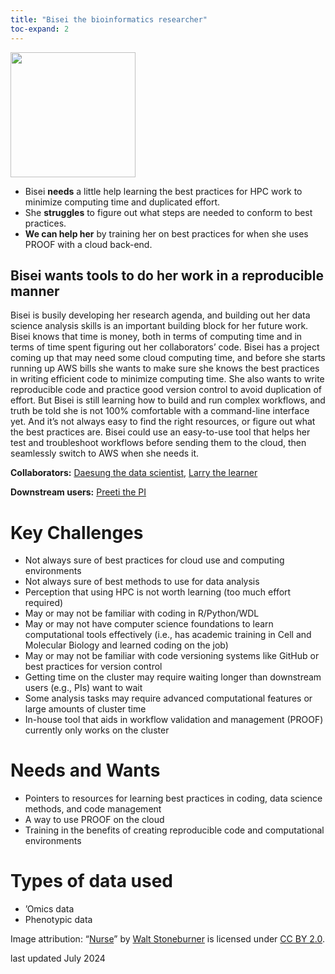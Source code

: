 ```yaml
---
title: "Bisei the bioinformatics researcher"
toc-expand: 2
---
```


::: grid
::: {.g-col-12 .g-col-xl-3}
<img src="/img/bisei.jpg" width="200" height="200"/>
:::

::: {.g-col-12 .g-col-xl-8}
-   Bisei **needs** a little help learning the best practices for HPC work to minimize computing time and duplicated effort.
-   She **struggles** to figure out what steps are needed to conform to best practices.
-   **We can help her** by training her on best practices for when she uses PROOF with a cloud back-end.
:::
:::

::: lightblue-highlight
## Bisei wants tools to do her work in a reproducible manner

Bisei is busily developing her research agenda, and building out her data science analysis skills is an important building block for her future work. Bisei knows that time is money, both in terms of computing time and in terms of time spent figuring out her collaborators' code. Bisei has a project coming up that may need some cloud computing time, and before she starts running up AWS bills she wants to make sure she knows the best practices in writing efficient code to minimize computing time. She also wants to write reproducible code and practice good version control to avoid duplication of effort. But Bisei is still learning how to build and run complex workflows, and truth be told she is not 100% comfortable with a command-line interface yet. And it's not always easy to find the right resources, or figure out what the best practices are. Bisei could use an easy-to-use tool that helps her test and troubleshoot workflows before sending them to the cloud, then seamlessly switch to AWS when she needs it.
:::

::: darkblue-highlight
**Collaborators:** [Daesung the data scientist](/family/proof/daesung-the-data-scientist.html), [Larry the learner](/family/proof/larry-the-learner.html)

**Downstream users:** [Preeti the PI](/family/proof/preeti-the-pi.html)
:::

# Key Challenges

-   Not always sure of best practices for cloud use and computing environments
-   Not always sure of best methods to use for data analysis
-   Perception that using HPC is not worth learning (too much effort required)
-   May or may not be familiar with coding in R/Python/WDL
-   May or may not have computer science foundations to learn computational tools effectively (i.e., has academic training in Cell and Molecular Biology and learned coding on the job)
-   May or may not be familiar with code versioning systems like GitHub or best practices for version control
-   Getting time on the cluster may require waiting longer than downstream users (e.g., PIs) want to wait
-   Some analysis tasks may require advanced computational features or large amounts of cluster time
-   In-house tool that aids in workflow validation and management (PROOF) currently only works on the cluster

# Needs and Wants

-   Pointers to resources for learning best practices in coding, data science methods, and code management
-   A way to use PROOF on the cloud
-   Training in the benefits of creating reproducible code and computational environments

# Types of data used

-   'Omics data
-   Phenotypic data

<div>

Image attribution: "[Nurse](https://www.flickr.com/photos/8404611@N06/3373106750)" by [Walt Stoneburner](https://www.flickr.com/photos/8404611@N06) is licensed under [CC BY 2.0](https://creativecommons.org/licenses/by/2.0/?ref=openverse).

</div>
<div>

last updated July 2024

</div>
